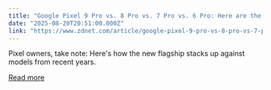 ```yaml
---
title: "Google Pixel 9 Pro vs. 8 Pro vs. 7 Pro vs. 6 Pro: Here are the biggest differences when upgrading"
date: "2025-08-20T20:51:00.000Z"
link: "https://www.zdnet.com/article/google-pixel-9-pro-vs-8-pro-vs-7-pro-vs-6-pro-here-are-the-biggest-differences-when-upgrading/"
---
```


Pixel owners, take note: Here's how the new flagship stacks up against models from recent years.

[Read more](https://www.zdnet.com/article/google-pixel-9-pro-vs-8-pro-vs-7-pro-vs-6-pro-here-are-the-biggest-differences-when-upgrading/)
